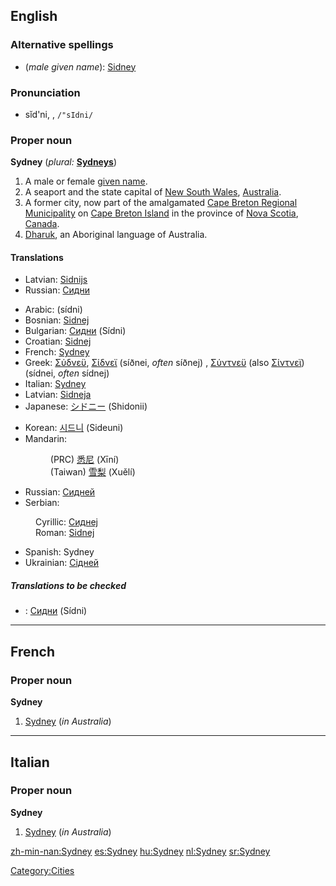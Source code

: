 {{wikipedia}}
==English==

===Alternative spellings===
*(''male given name''): [[Sidney]]

===Pronunciation===
*sĭd'ni, {{IPAchar|/ˈsɪdni/}}, <tt>/"sIdni/</tt>

===Proper noun===
'''Sydney''' (''plural:'' '''[[Sydneys]]''')

# A male or female [[given name]].
# A seaport and the state capital of [[New South Wales]], [[Australia]].
# A former city, now part of the amalgamated [[Cape Breton Regional Municipality]] on [[Cape Breton Island]] in the province of [[Nova Scotia]], [[Canada]].
# [[Dharuk]], an Aboriginal language of Australia.

====Translations====
{{trans-top|male given name}}
{{trans-mid}}
*Latvian: [[Sidnijs]] {{m}}
*Russian: [[Сидни]] {{m}}
{{trans-bottom}}

{{trans-top|in Australia}}
*Arabic: {{ARchar|[[سيدني]] ,[[سدني]]}} (sídni) {{m}}
*Bosnian: [[Sidnej#Bosnian|Sidnej]] {{m}}
*Bulgarian: [[Сидни]] (Sídni) {{m}}
*Croatian: [[Sidnej#Croatian|Sidnej]] {{m}}
*French: [[Sydney#French|Sydney]]
*Greek: [[Σύδνεϋ]], [[Σίδνεϊ]] (síðnei, ''often'' síðnej) {{n}}, [[Σύντνεϋ]] (also [[Σίντνεϊ]]) (sídnei, ''often'' sídnej) {{n}}
*Italian: [[Sydney#Italian|Sydney]] {{f}}
*Latvian: [[Sidneja]] {{f}}
*Japanese: [[シドニー]] (Shidonii)
{{trans-mid}}
*Korean: [[시드니]] (Sideuni)
*Mandarin:
*: (PRC) [[悉尼]] (Xīní)
*: (Taiwan) [[雪梨]] (Xuělí)
*Russian: [[Сидней]] {{m}}
*Serbian:
:Cyrillic: [[Сиднеј#Serbian|Сиднеј]] {{m}}
:Roman: [[Sidnej#Serbian|Sidnej]] {{m}}
*Spanish: Sydney {{f}}
*Ukrainian: [[Сідней]] {{m}}
{{trans-bottom}}

{{trans-top|in Nova Scotia}}
{{trans-mid}}
{{trans-bottom}}

=====Translations to be checked=====
<!--Remove this section once all of the translations below have been moved into the tables above.-->
{{checktrans}}
*{{ttbc|Bulgarian}}: [[Сидни]] (Sídni) {{m}}

----

==French==

===Proper noun===
'''Sydney'''

# [[Sydney#English|Sydney]] (''in Australia'')

----

==Italian==

===Proper noun===
'''Sydney''' {{f}}

# [[Sydney#English|Sydney]] (''in Australia'')

[[Category:Cities]]

[[zh-min-nan:Sydney]]
[[es:Sydney]]
[[hu:Sydney]]
[[nl:Sydney]]
[[sr:Sydney]]